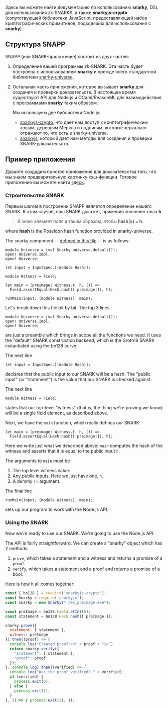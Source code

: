 
Здесь вы можете найти документацию по использованию **snarky**, DSL для использования zk-SNARKS, а также **snarkyjs-crypto** (сопутствующей библиотеки JavaScript, предоставляющей набор криптографических примитивов, подходящих для использования с **snarky**).


## Структура SNAPP

SNAPP (или SNARK-приложение) состоит из двух частей:

1. Определение вашей программы zk-SNARK. Эта часть будет построена с использованием **snarky**
   и прежде всего стандартной библиотеки [snarky-universe](/docs/snarks/snarky-universe).
2. Остальная часть приложения, которое вызывает **snarky** для создания и проверки доказательств.
   В настоящее время существуют API для Node.js и OCaml/ReasonML для взаимодействия с программами **snarky** таким образом.

    Мы используем две библиотеки Node.js:

    - [snarkyjs-crypto](/docs/snarks/snarkyjs-crypto), что дает нам доступ
      к криптографическим хэшам, деревьям Меркла и подписям, которые зеркально отражают то, что есть в snarky-universe.
    - [snarkyjs](https://www.npmjs.com/package/snarkyjs), который дает нам методы для создания и проверки SNARK-доказательств.

## Пример приложения

Давайте создадим простое приложение для доказательства того, что мы знаем предварительную картинку хэш-функции.
Готовое приложение вы можете найти [здесь](https://github.com/o1-labs/sfbw-workshop/tree/master/solutions/ex_preimage).

### Строительство SNARK

Первым шагом в построении SNAPP является определение нашего SNARK. В этом случае, наш SNARK
докажет, применив значение хэша **h**

> Я знаю элемент поля **x** таким образом, чтобы **hash(x) = h**.

where **hash** is the Poseidon hash function provided in snarky-universe.

The snarky component -- [defined in this file](https://github.com/o1-labs/sfbw-workshop/blob/master/solutions/ex_preimage/ex_preimage.re) -- is as follows:

```reasonml
module Universe = (val Snarky_universe.default());
open! Universe.Impl;
open! Universe;

let input = InputSpec.[(module Hash)];

module Witness = Field;

let main = (preimage: Witness.t, h, ()) =>
  Field.assertEqual(Hash.hash([|preimage|]), h);

runMain(input, (module Witness), main);
```

Let's break down this file bit by bit. The top 3 lines
```reasonml
module Universe = (val Snarky_universe.default());
open! Universe.Impl;
open! Universe;
```
are just a preamble which brings in scope all the functions we need. It uses the "default" SNARK construction backend,
which is the Groth16 SNARK instantiated using the bn128 curve.

The next line
```reasonml
let input = InputSpec.[(module Hash)];
```
declares that the public input to our SNARK will be a hash. The "public input" (or "statement") is the value that our
SNARK is checked against.

The next line
```reasonml
module Witness = Field;
```
states that our top-level "witness" (that is, the thing we're proving we know) will be a single field element,
as described above.

Next, we have the `main` function, which really defines our SNARK
```reasonml
let main = (preimage: Witness.t, h, ()) =>
  Field.assertEqual(Hash.hash([|preimage|]), h);
```

Here we write just what we described above: `main` computes the hash of the witness and asserts that it is
equal to the public input `h`.

The arguments to `main` must be

1. The top level witness value.
2. Any public inputs. Here we just have one, `h`.
3. A dummy `()` argument.

The final line
```reasonml
runMain(input, (module Witness), main);
```
sets up our program to work with the Node.js API.

### Using the SNARK
Now we're ready to use our SNARK. We're going to use the Node.js API.

The API is fairly straightforward. We can create a "snarky" object which has 2 methods:

1. `prove`, which takes a statement and a witness and returns a promise of a proof.
2. `verify`, which takes a statement and a proof and returns a promise of a bool.

Here is how it all comes together:

```javascript
const { bn128 } = require('snarkyjs-crypto');
const Snarky = require('snarkyjs');
const snarky = new Snarky("./ex_preimage.exe");

const preImage = bn128.Field.ofInt(5);
const statement = bn128.Hash.hash([ preImage ]);

snarky.prove({
  statement: [ statement ],
  witness: preImage
}).then((proof) => {
  console.log("Created proof:\n" + proof + "\n");
  return snarky.verify({
    "statement": [ statement ],
    "proof": proof
  });
}, console.log).then((verified) => {
  console.log("Was the proof verified? " + verified);
  if (verified) {
    process.exit(0);
  } else {
    process.exit(1);
  }
}, () => { process.exit(1); });
```

